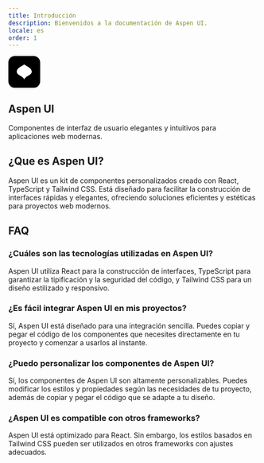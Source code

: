 ```yaml
---
title: Introducción
description: Bienvenidos a la documentación de Aspen UI.
locale: es
order: 1
---
```


<div className="flex justify-center items-center p-4 rounded-lg border-[1px] border-border bg-card z-50">
  <article className="relative p-8 flex flex-col gap-4 justify-center items-center">
    <svg
      width="64"
      height="64"
      viewBox="0 0 34 34"
      fill="none"
      xmlns="http://www.w3.org/2000/svg"
      aria-hidden="true"
    >
      <rect width="34" height="34" rx="7" fill="#000" />
      <path
        d="M25 16.7576C25 20.7742 18.7778 21 17 25C15.2222 21 9 20.7742 9 16.7576C9 13 13.4444 11.5 17 9C20.5 11.5 25 13 25 16.7576Z"
        fill="#ffffff"
      />
    </svg>
    <h1 className="text-3xl font-bold">Aspen UI</h1>
    <p className="text-center ">
      Componentes de interfaz de usuario elegantes y intuitivos para
      aplicaciones web modernas.
    </p>
  </article>
</div>

## ¿Que es Aspen UI?

Aspen UI es un kit de componentes personalizados creado con React, TypeScript y Tailwind CSS. Está diseñado para facilitar la construcción de interfaces rápidas y elegantes, ofreciendo soluciones eficientes y estéticas para proyectos web modernos.

## FAQ

### ¿Cuáles son las tecnologías utilizadas en Aspen UI?

Aspen UI utiliza React para la construcción de interfaces, TypeScript para garantizar la tipificación y la seguridad del código, y Tailwind CSS para un diseño estilizado y responsivo.

### ¿Es fácil integrar Aspen UI en mis proyectos?

Sí, Aspen UI está diseñado para una integración sencilla. Puedes copiar y pegar el código de los componentes que necesites directamente en tu proyecto y comenzar a usarlos al instante.

### ¿Puedo personalizar los componentes de Aspen UI?

Sí, los componentes de Aspen UI son altamente personalizables. Puedes modificar los estilos y propiedades según las necesidades de tu proyecto, además de copiar y pegar el código que se adapte a tu diseño.

### ¿Aspen UI es compatible con otros frameworks?

Aspen UI está optimizado para React. Sin embargo, los estilos basados en Tailwind CSS pueden ser utilizados en otros frameworks con ajustes adecuados.
